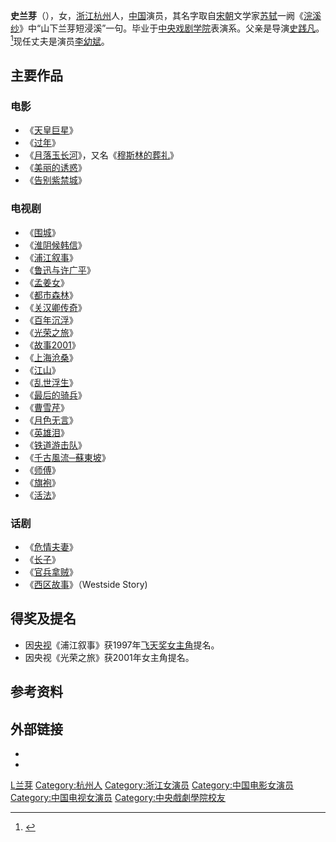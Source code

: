 {{艺人
|姓名 = 史兰芽
|类型 = 女演员
|图片 = 
|图片尺寸 = 
|图片简介 = 
|本名 = 
|外文名 = 
|外文 = 
|罗马拼音 = 
|英文名 = 
|昵称 = 
|其他艺名 = 
|国籍 = {{PRC}}
|民族 = 
|籍贯 = 
|出生日期 = {{Birth date and age|1971|12|2}}
|出生地点 = {{PRC}}[[浙江|浙江]][[杭州|杭州]]
|逝世日期 = 
|逝世地点 = 
|职业 = 
|语言 = 
|教育程度 = 
|母校 = [[中央戏剧学院|中央戏剧学院]]
|宗教信仰 = 
|配偶 = 刘斌（离婚）<br >不详（离婚）<br />[[李幼斌|李幼斌]]（2008年结婚）<ref>{{Cite web|url=https://news.china.com/news100/11038989/20170521/30549912_all.html|title=错失陈道明，与魏子有段情，四婚三离，李幼斌为娶她净身出户|accessdate=2018-12-10|work=中华网|archive-date=2021-02-01|archive-url=https://web.archive.org/web/20210201132456/https://news.china.com/news100/11038989/20170521/30549912_all.html|dead-url=no}}</ref>
|儿女 = 
|父母 = [[史践凡|史践凡]]
|亲属 = 
|音乐类型 = 
|演奏乐器 = 
|出道地点 = 
|出道日期 = 
|出道作 = 
|代表作 = [[围城_(电视剧)|围城]]
|著名角色 = 唐晓芙
|活跃年代 = 
|唱片公司 = 
|经纪公司 = 
|网站 = 
|相关团体 = 
|IMDb = 
|现任成员 = 
|过往成员 = 
|奖项 = 
}}
'''史兰芽'''（{{bd|1971年|12月2日|catIdx=S史兰芽}}），女，[[浙江省|浙江]][[杭州市|杭州]]人，[[中华人民共和国|中国]]演员，其名字取自[[宋朝|宋朝]]文学家[[苏轼|苏轼]]一阙《[[浣溪纱|浣溪纱]]》中“山下兰芽短浸溪”一句。毕业于[[中央戏剧学院|中央戏剧学院]]表演系。父亲是导演[[史践凡|史践凡]]。<ref>{{Cite web|title=史兰芽与她的“名导”父亲|url=https://baobao.sohu.com/20080707/n257995138.shtml|accessdate=2020-12-20|work=搜狐母婴|archive-date=2021-02-01|archive-url=https://web.archive.org/web/20210201132445/https://baobao.sohu.com/20080707/n257995138.shtml|dead-url=no}}</ref>现任丈夫是演员[[李幼斌|李幼斌]]。

== 主要作品 ==

=== 电影 ===
*《[[天皇巨星|天皇巨星]]》
*《[[过年|过年]]》
*《[[月落玉长河|月落玉长河]]》，又名《[[穆斯林的葬礼|穆斯林的葬礼]]》
*《[[美丽的诱惑_(电影)|美丽的诱惑]]》
*《[[告别紫禁城|告别紫禁城]]》

=== 电视剧 ===
*《[[围城_(电视剧)|围城]]》
*《[[淮阴候韩信|淮阴候韩信]]》
*《[[浦江叙事|浦江叙事]]》
*《[[鲁迅与许广平|鲁迅与许广平]]》
*《[[孟姜女|孟姜女]]》
*《[[都市森林|都市森林]]》
*《[[关汉卿传奇|关汉卿传奇]]》
*《[[百年沉浮|百年沉浮]]》
*《[[光荣之旅|光荣之旅]]》
*《[[故事2001|故事2001]]》
*《[[上海沧桑|上海沧桑]]》
*《[[江山_(电视剧)|江山]]》
*《[[乱世浮生|乱世浮生]]》
*《[[最后的骑兵|最后的骑兵]]》
*《[[曹雪芹|曹雪芹]]》
*《[[月色无言|月色无言]]》
*《[[英雄泪|英雄泪]]》
*《[[铁道游击队|铁道游击队]]》
*《[[千古風流─蘇東坡|千古風流─蘇東坡]]》
*《[[师傅|师傅]]》
*《[[旗袍_(2011年电视剧)|旗袍]]》
*《[[活法|活法]]》

=== 话剧 ===
*《[[危情夫妻|危情夫妻]]》
*《[[长子|长子]]》
*《[[官兵拿贼|官兵拿贼]]》
*《[[西区故事|西区故事]]》（Westside Story)

== 得奖及提名 ==
* 因[[中国中央电视台|央视]]《浦江叙事》获1997年[[中国电视剧飞天奖优秀女演员|飞天奖女主角]]提名。
* 因央视《光荣之旅》获2001年女主角提名。

== 参考资料 ==
{{reflist}}

== 外部链接 ==
* {{imdb|nm1277448}}
* {{douban people}}

{{Authority control}}
{{DEFAULTSORT:Shi}}
[[Category:史姓|L兰芽]]
[[Category:杭州人|Category:杭州人]]
[[Category:浙江女演员|Category:浙江女演员]]
[[Category:中国电影女演员|Category:中国电影女演员]]
[[Category:中国电视女演员|Category:中国电视女演员]]
[[Category:中央戲劇學院校友|Category:中央戲劇學院校友]]